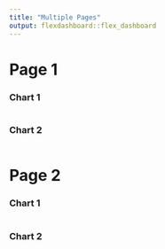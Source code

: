 ```yaml
---
title: "Multiple Pages"
output: flexdashboard::flex_dashboard
---
```


Page 1
===================================== 
    
### Chart 1
    
```r
```
    
### Chart 2

```r
```
   
Page 2
=====================================     

### Chart 1
    
```r
```
    
### Chart 2

```r
```